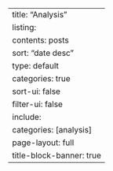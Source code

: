---
title: "Analysis"
listing:
  contents: posts
  sort: "date desc"
  type: default
  categories: true
  sort-ui: false
  filter-ui: false
  include:
    categories: [analysis]
page-layout: full
title-block-banner: true
---